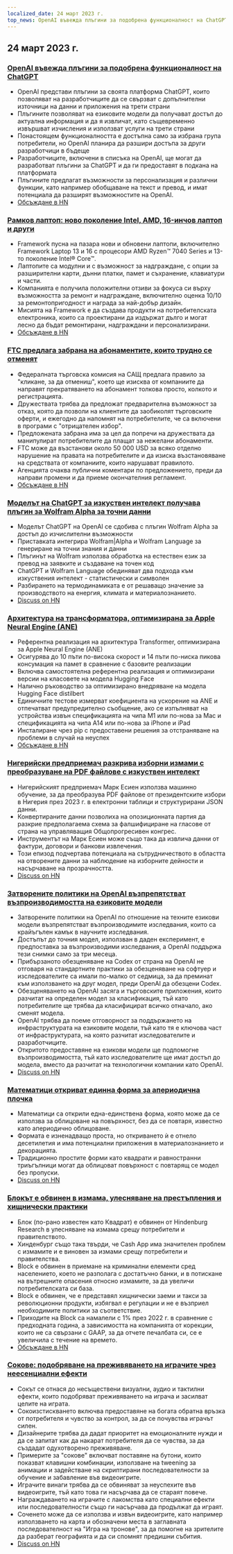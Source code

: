 ```yaml
---
localized_date: 24 март 2023 г.
top_news: OpenAI въвежда плъгини за подобрена функционалност на ChatGPT
---
```




<CallToAction />

<Steps>

## 24 март 2023 г.

### [OpenAI въвежда плъгини за подобрена функционалност на ChatGPT](https://openai.com/blog/chatgpt-plugins)

- OpenAI представи плъгини за своята платформа ChatGPT, които позволяват на разработчиците да се свързват с допълнителни източници на данни и приложения на трети страни
- Плъгините позволяват на езиковите модели да получават достъп до актуална информация и да я извличат, като същевременно извършват изчисления и използват услуги на трети страни
- Понастоящем функционалността е достъпна само за избрана група потребители, но OpenAI планира да разшири достъпа за други разработчици в бъдеще
- Разработчиците, включени в списъка на OpenAI, ще могат да разработват плъгини за ChatGPT и да ги предоставят в подкана на платформата
- Плъгините предлагат възможности за персонализация и различни функции, като например обобщаване на текст и превод, и имат потенциала да разширят възможностите на OpenAI.
- [Обсъждане в HN](http://news.ycombinator.com/item?id=35277677)

### [Рамков лаптоп: ново поколение Intel, AMD, 16-инчов лаптоп и други](https://frame.work/)

- Framework пусна на пазара нови и обновени лаптопи, включително Framework Laptop 13 и 16 с процесори AMD Ryzen™ 7040 Series и 13-то поколение Intel® Core™.
- Лаптопите са модулни и с възможност за надграждане, с опции за разширителни карти, дънни платки, памет и съхранение, клавиатури и части.
- Компанията е получила положителни отзиви за фокуса си върху възможността за ремонт и надграждане, включително оценка 10/10 за ремонтопригодност и награда за най-добър дизайн.
- Мисията на Framework е да създава продукти на потребителската електроника, които са проектирани да издържат дълго и могат лесно да бъдат ремонтирани, надграждани и персонализирани.
- [Обсъждане в HN](http://news.ycombinator.com/item?id=35277660)

### [FTC предлага забрана на абонаментите, които трудно се отменят](https://www.theverge.com/2023/3/23/23652373/ftc-click-to-cancel-subscription-service-dark-patterns-ban)

- Федералната търговска комисия на САЩ предлага правило за "кликане, за да отмениш", което ще изисква от компаниите да направят прекратяването на абонамент толкова просто, колкото и регистрацията.
- Дружествата трябва да предложат предварителна възможност за отказ, която да позволи на клиентите да заобиколят търговските оферти, и ежегодно да напомнят на потребителите, че са включени в програми с "отрицателен избор".
- Предложената забрана има за цел да попречи на дружествата да манипулират потребителите да плащат за нежелани абонаменти.
- FTC може да възстанови около 50 000 USD за всяко отделно нарушение на правата на потребителите и да изиска възстановяване на средствата от компаниите, които нарушават правилото.
- Агенцията очаква публични коментари по предложението, преди да направи промени и да приеме окончателния регламент.
- [Обсъждане в HN](http://news.ycombinator.com/item?id=35274519)

### [Моделът на ChatGPT за изкуствен интелект получава плъгин за Wolfram Alpha за точни данни](https://writings.stephenwolfram.com/2023/03/chatgpt-gets-its-wolfram-superpowers/)

- Моделът ChatGPT на OpenAI се сдобива с плъгин Wolfram Alpha за достъп до изчислителни възможности
- Приставката интегрира Wolfram|Alpha и Wolfram Language за генериране на точни знания и данни
- Плъгинът на Wolfram използва обработка на естествен език за превод на заявките и създаване на точен код
- ChatGPT и Wolfram Language обединяват два подхода към изкуствения интелект - статистически и символен
- Разбирането на термодинамиката е от решаващо значение за производството на енергия, климата и материалознанието.
- [Discuss on HN](http://news.ycombinator.com/item?id=35277925)

### [Архитектура на трансформатора, оптимизирана за Apple Neural Engine (ANE)](https://github.com/apple/ml-ane-transformers)

- Референтна реализация на архитектура Transformer, оптимизирана за Apple Neural Engine (ANE)
- Осигурява до 10 пъти по-висока скорост и 14 пъти по-ниска пикова консумация на памет в сравнение с базовите реализации
- Включва самостоятелна референтна реализация и оптимизирани версии на класовете на модела Hugging Face
- Налично ръководство за оптимизирано внедряване на модела Hugging Face distilbert
- Единичните тестове измерват коефициента на ускорение на ANE и отпечатват предупредително съобщение, ако се изпълняват на устройства извън спецификацията на чипа M1 или по-нова за Mac и спецификацията на чипа A14 или по-нова за iPhone и iPad
- Инсталиране чрез pip с предоставени решения за отстраняване на проблеми в случай на неуспех
- [Обсъждане в HN](http://news.ycombinator.com/item?id=35282325)

### [Нигерийски предприемач разкрива изборни измами с преобразуване на PDF файлове с изкуствен интелект](https://markessien.com/posts/drama_of_transcription/)

- Нигерийският предприемач Марк Есиен използва машинно обучение, за да преобразува PDF файлове от президентските избори в Нигерия през 2023 г. в електронни таблици и структурирани JSON данни.
- Конвертираните данни позволиха на опозиционната партия да разкрие предполагаема схема за фалшифициране на гласове от страна на управляващия Общопрогресивен конгрес.
- Инструментът на Марк Есиен може също така да извлича данни от фактури, договори и банкови извлечения.
- Този епизод подчертава потенциала на сътрудничеството в областта на отворените данни за наблюдение на изборните дейности и насърчаване на прозрачността.
- [Discuss on HN](http://news.ycombinator.com/item?id=35272227)

### [Затворените политики на OpenAI възпрепятстват възпроизводимостта на езиковите модели](https://aisnakeoil.substack.com/p/openais-policies-hinder-reproducible)

- Затворените политики на OpenAI по отношение на техните езикови модели възпрепятстват възпроизводимите изследвания, които са крайъгълен камък в научните изследвания.
- Достъпът до точния модел, използван в даден експеримент, е предпоставка за възпроизводими изследвания, а OpenAI поддържа тези снимки само за три месеца.
- Прибързаното обезценяване на Codex от страна на OpenAI не отговаря на стандартните практики за обезценяване на софтуер и изследователите са имали по-малко от седмица, за да преминат към използването на друг модел, преди OpenAI да обезцени Codex.
- Обезценяването на OpenAI засяга и търговските приложения, които разчитат на определен модел за класификация, тъй като потребителите ще трябва да класифицират всичко отначало, ако сменят модела.
- OpenAI трябва да поеме отговорност за поддържането на инфраструктурата на езиковите модели, тъй като тя е ключова част от инфраструктурата, на която разчитат изследователите и разработчиците.
- Откритото предоставяне на езикови модели ще подпомогне възпроизводимостта, тъй като изследователите ще имат достъп до модела, вместо да разчитат на технологични компании като OpenAI.
- [Discuss on HN](http://news.ycombinator.com/item?id=35269304)

### [Математици откриват единна форма за апериодична плочка](https://www.newscientist.com/article/2365363-mathematicians-discover-shape-that-can-tile-a-wall-and-never-repeat/)

- Математици са открили една-единствена форма, която може да се използва за облицоване на повърхност, без да се повтаря, известно като апериодично облицоване.
- Формата е изненадващо проста, но откриването ѝ е отнело десетилетия и има потенциални приложения в материалознанието и декорацията.
- Традиционно простите форми като квадрати и равностранни триъгълници могат да облицоват повърхност с повтарящ се модел без пропуски.
- [Discuss on HN](http://news.ycombinator.com/item?id=35273707)

### [Блокът е обвинен в измама, улесняване на престъпления и хищнически практики](https://hindenburgresearch.com/block/)

- Блок (по-рано известен като Квадрат) е обвинен от Hindenburg Research в улесняване на измама срещу потребители и правителството.
- Хинденбург също така твърди, че Cash App има значителен проблем с измамите и е виновен за измами срещу потребители и правителства.
- Block е обвинен в приемане на криминални елементи сред населението, което не разполага с достатъчно банки, и в потискане на вътрешните опасения относно измамите, за да увеличи потребителската си база.
- Block е обвинен, че е представял хищнически заеми и такси за революционни продукти, избягвал е регулации и не е възприел необходимите политики за съответствие.
- Приходите на Block са намалели с 1% през 2022 г. в сравнение с предходната година, а зависимостта на компанията от корекции, които не са свързани с GAAP, за да отчете печалбата си, се е увеличила с течение на времето.
- [Обсъждане в HN](http://news.ycombinator.com/item?id=35273782)

### [Сокове: подобряване на преживяването на играчите чрез неесенциални ефекти](https://garden.bradwoods.io/notes/design/juice)

- Сокът се отнася до несъществени визуални, аудио и тактилни ефекти, които подобряват преживяването на играча и засилват целите на играта.
- Сокоизстискването включва предоставяне на богата обратна връзка от потребителя и чувство за контрол, за да се почувства играчът силен.
- Дизайнерите трябва да дадат приоритет на емоционалните нужди и да се запитат как да накарат потребителя да се чувства, за да създадат одухотворено преживяване.
- Примерите за "сокове" включват поставяне на бутони, които показват клавишни комбинации, използване на tweening за анимации и задействане на скриптирани последователности за обучение и забавление във видеоигрите.
- Играчите винаги трябва да се обвиняват за неуспехите във видеоигрите, тъй като това ги насърчава да се стараят повече.
- Награждаването на играчите с лакомства като специални ефекти или последователности също ги насърчава да продължат да играят.
- Соченето може да се използва и извън видеоигрите, като например използването на карта и обозначени места в заглавната последователност на "Игра на тронове", за да помогне на зрителите да разберат географията и да си спомнят предишни събития.
- [Discuss on HN](http://news.ycombinator.com/item?id=35273139)

</Steps>
